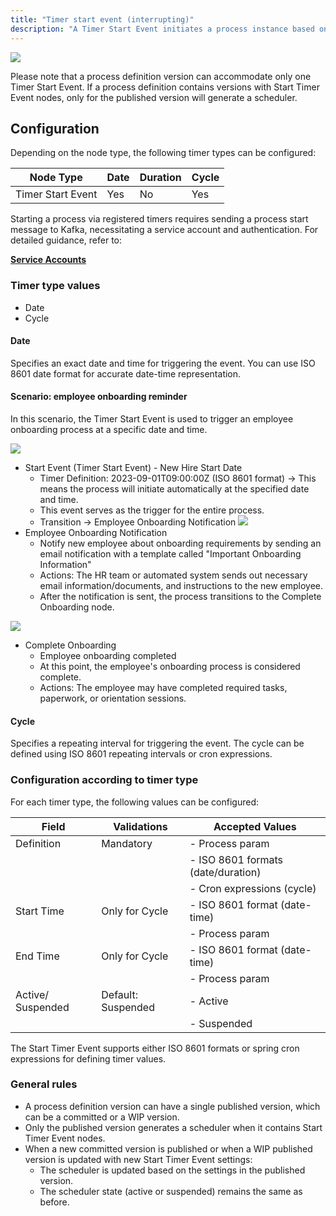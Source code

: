 ```yaml
---
title: "Timer start event (interrupting)"
description: "A Timer Start Event initiates a process instance based on a specified time or schedule."
---
```


<Frame>

![](https://s3.eu-west-1.amazonaws.com/docx.flowx.ai/3.5/timer_start_interrupting.png#center)

</Frame>

<Warning>
Please note that a process definition version can accommodate only one Timer Start Event.
</Warning>

<Warning>
If a process definition contains versions with Start Timer Event nodes, only for the published version will generate a scheduler.
</Warning>

## Configuration

Depending on the node type, the following timer types can be configured:

| Node Type         | Date | Duration | Cycle |
| ----------------- | ---- | -------- | ----- |
| Timer Start Event | Yes  | No       | Yes   |

<Warning>
Starting a process via registered timers requires sending a process start message to Kafka, necessitating a service account and authentication. For detailed guidance, refer to:

[**Service Accounts**](../../../platform-setup-guides/access-management/configuring-an-iam-solution.md#scheduler-service-account)
</Warning>

### Timer type values

* Date
* Cycle

#### Date

Specifies an exact date and time for triggering the event. You can use ISO 8601 date format for accurate date-time representation.

#### Scenario: employee onboarding reminder

In this scenario, the Timer Start Event is used to trigger an employee onboarding process at a specific date and time.

![](https://s3.eu-west-1.amazonaws.com/docx.flowx.ai/release34/employee_onboarding_reminder.png)

* Start Event (Timer Start Event) - New Hire Start Date
  - Timer Definition: 2023-09-01T09:00:00Z (ISO 8601 format) → This means the process will initiate automatically at the specified date and time.
  - This event serves as the trigger for the entire process.
  - Transition → Employee Onboarding Notification
![](https://s3.eu-west-1.amazonaws.com/docx.flowx.ai/release34/start_timer_date.png)
* Employee Onboarding Notification
  - Notify new employee about onboarding requirements by sending an email notification with a template called "Important Onboarding Information"
  - Actions: The HR team or automated system sends out necessary email information/documents, and instructions to the new employee.
  - After the notification is sent, the process transitions to the Complete Onboarding node.

![](https://s3.eu-west-1.amazonaws.com/docx.flowx.ai/release34/onboarding_notification.png)

* Complete Onboarding
  - Employee onboarding completed
  - At this point, the employee's onboarding process is considered complete.
  - Actions: The employee may have completed required tasks, paperwork, or orientation sessions.


#### Cycle

Specifies a repeating interval for triggering the event. The cycle can be defined using ISO 8601 repeating intervals or cron expressions.

### Configuration according to timer type

For each timer type, the following values can be configured:

| Field             | Validations        | Accepted Values                    |
| ----------------- | ------------------ | ---------------------------------- |
| Definition        | Mandatory          | - Process param                    |
|                   |                    | - ISO 8601 formats (date/duration) |
|                   |                    | - Cron expressions (cycle)         |
| Start Time        | Only for Cycle     | - ISO 8601 format (date-time)      |
|                   |                    | - Process param                    |
| End Time          | Only for Cycle     | - ISO 8601 format (date-time)      |
|                   |                    | - Process param                    |
| Active/ Suspended | Default: Suspended | - Active                           |
|                   |                    | - Suspended                        |

<Info>
The Start Timer Event supports either ISO 8601 formats or spring cron expressions for defining timer values.
</Info>

### General rules

* A process definition version can have a single published version, which can be a committed or a WIP version.
* Only the published version generates a scheduler when it contains Start Timer Event nodes.
* When a new committed version is published or when a WIP published version is updated with new Start Timer Event settings:
    * The scheduler is updated based on the settings in the published version.
    * The scheduler state (active or suspended) remains the same as before.
